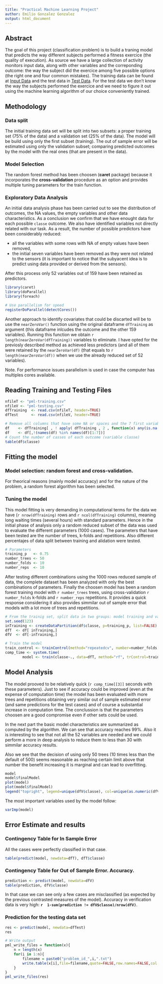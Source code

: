 ```yaml
---
title: "Practical Machine Learning Project"
author: Emilio Gonzalez Gonzalez
output: html_document
---
```


## Abstract
The goal of this project (classification problem) is to build a traning model that predicts the way different subjects performed a fitness exercice (the quality of execution). As source we have a large collection of activity monitors input data, along with other variables and the correponding outcome: the way the subject did the exercice among five possible options (the right one and four common mistakes). The training data can be found at [Input Data](https://d396qusza40orc.cloudfront.net/predmachlearn/pml-training.csv) and the test data in [Test Data](https://d396qusza40orc.cloudfront.net/predmachlearn/pml-testing.csv). For the test data we don't know the way the subjects performed the exercice and we need to figure it out using the machine learning algorithm of our choice conveniently trained.

## Methodology
### Data split
The initial training data set will be split into two subsets: a proper training set (75% of the data) and a validation set (25% of the data). The model will be build using only the first subset (training). The out of sample error will be estimated using only the validation subset; comparing predicted outcomes by the model with the real ones (that are present in the data).

### Model Selection
The random forest method has been choosen (**caret** package) because it incorporates the **cross-validation** procedure as an option and provides multiple tuning parameters for the train function.

### Exploratory Data Analysis
An initial data analysis phase has been carried out to see the distribution of outcomes, the NA values, the empty variables and other data characteristics. As a conclusion we confirm that we have enought data for each possible ```classe``` outcome. We also have identified variables not directly related with our task. As a result, the number of possible predictors have been considerably reduced:

* all the variables with some rows with NA of empty values have been removed, 
* the initial seven variables have been removed as they were not related to the sensors (it is important to notice that the subyacent idea is to predict using data provided or derived from the sensors). 

After this process only 52 variables out of 159 have been retained as predictors.

```r
library(caret)
library(doParallel)
library(foreach)

# Use parallelism for speed
registerDoParallel(detectCores()) 
```
Another approach to identify covariates that could be discarted will be to use the ```nearZeroVar()``` function using the original dataframe ```dfTraining``` as argument (this dataframe inlcudes the outcome and the other 159 variables). Running this function we obtain `r length(nearZeroVar(dfTraining))` variables to eliminate. I have opted for the previosly described method as achieved less predictors (and all of them were retained by the ```nearZeroVar(df)``` (that equals to `r length(nearZeroVar(df))` when we use the already reduced set of 52 variables).

Note. For performance issues parallelism is used in case the computer has multiples cores available.

## Reading Training and Testing Files
```r
nfileT <- "pml-training.csv"
nfileV <- "pml-testing.csv"
dfTraining  <- read.csv(nfileT, header=TRUE)
dfTest      <- read.csv(nfileV, header=TRUE)

# Remove all columns that have some NA or spaces and the 7 first variables
df    <- dfTraining[ , ! apply( dfTraining , 2 , function(x) any(is.na(x) | x=="") ) ]
df    <- df[,!(names(df) %in% names(df)[1:7])]
# Count the number of casses of each outcome (variable classe)
table(df$classe)
```
## Fitting the model
### Model selection: random forest and cross-validation.
For theorical reasons (mainly model accuracy) and for the nature of the problem, a random forest algorithm has been selected. 

### Tuning the model
This model fitting is very demanding in computational terms for the data we have (`r nrow(dfTraining)` rows and `r ncol(dfTraining)` columns), meaning long waiting times (several hours) with standard parameters. 
Hence in the initial phase of analysis only a random reduced subset of the data was used to evaluate the different parameters (1000 cases). The parameters that have been tested are the number of trees, k-folds and repetitions. Also different percentajes of data split between training and alidation were tested.


```r
# Parameters
training_p   <- 0.75
number_trees <- 50
number_folds <- 10
number_reps  <- 10

```
After testing different combinations using the 1000 rows reduced sample of data, the complete dataset has been analyzed with only the best combinations of parameters. Finally the choosen model has been a random forest training model with `r number_trees` trees, using cross-validation `r number_folds` k-folds and `r number_reps` repetitions. It provides a quick response considering it also provides simmilar out of sample error that models with a lot more of trees and repetitions. 

```r
# From the trainig set, split data in two groups: model training and validation
set.seed(123)
inTraining <- createDataPartition(df$classe, p=training_p, list=FALSE)
dfT  <- df[ inTraining,]
dfV  <- df[-inTraining,]

# Train the model
train_control <- trainControl(method="repeatedcv", number=number_folds, repeats=number_reps, allowParallel=TRUE)
comp_time <- system.time(
        model <- train(classe~., data=dfT, method="rf", trControl=train_control, ntree=number_trees))

```
## Model Analysis 
The model prooved to be relatively quick (`r comp_time[[3]]` seconds with these parameters). Just to see if accuracy could be improved (even at the expense of computation time) the model has been evaluated with more trees and repetitions obtaining very similar out of sample estimated error (and same predictions for the test cases) and of course a substantial increase in computation time. The conclussion is that the parameters choosen are a good compromise even if other sets could be used.

In the next part the basic model characteristics are summarized as computed by the algorithm. We can see that accuracy reaches 99%. Also it is interesting to see that not all the 52 variables are needed and we could perform a more in deep analysis to reduce them to less than 30 with simmilar accuracy results.

Also we see that the decision of using only 50 trees (10 times less than the default of 500) seems reasonable as reaching certain limit above that number the benefit increasing it is marginal and can lead to overfitting.

```r
model
model$finalModel
plot(model)
plot(model$finalModel)
legend("topright", legend=unique(dfV$classe), col=unique(as.numeric(dfV$classe)), pch=19)
```

The most important variables used by the model follow:
```r
varImp(model)
```

## Error Estimate and results
### Contingency Table for In Sample Error
All the cases were perfectly classified in that case.
```r
table(predict(model, newdata=dfT), dfT$classe)
```
### Contingency Table for Out of Sample Error. Accuracy.
```r
prediction <- predict(model, newdata=dfV)
table(prediction, dfV$classe)
```
In that case we can see only a few cases are misclassified (as expected by the previous contrasted measures of the model). Accuracy in verification data is very high: **`r  1-sum(prediction != dfV$classe)/nrow(dfV)`**.

### Prediction for the testing data set
```r
res <- predict(model, newdata=dfTest)
res
```

```r
# Write output
pml_write_files = function(x){
    n = length(x)
    for(i in 1:n){
        filename = paste0("problem_id_",i,".txt")
        write.table(x[i],file=filename,quote=FALSE,row.names=FALSE,col.names=FALSE)
    }
}
pml_write_files(res)

```

